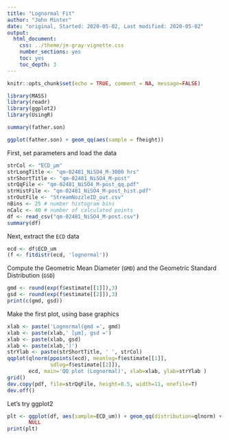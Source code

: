 ```yaml
---
title: "Lognormal Fit"
author: "John Minter"
date: "original, Started: 2020-05-02, Last modified: 2020-05-02"
output:
  html_document:
    css: ../theme/jm-gray-vignette.css
    number_sections: yes
    toc: yes
    toc_depth: 3
---
```


```r
knitr::opts_chunk$set(echo = TRUE, comment = NA, message=FALSE)
```

```r
library(MASS)
library(readr)
library(ggplot2)
library(UsingR)
```

```r
summary(father.son)

```
```r
ggplot(father.son) + geom_qq(aes(sample = fheight))
```








First, set parameters and load the data

```r
strCol <- "ECD_µm"
strLongTitle <- "qm-02481_NiSO4_M-3000 hrs"
strShortTitle <- "qm-02481_NiSO4_M-post"
strQqFile <- "qm-02481_NiSO4_M-post_qq.pdf"
strHistFile <- "qm-02481_NiSO4_M-post_hist.pdf"
strOutFile <- "StreamNozzleID_out.csv"
nBins <- 25 # number histogram bins
nCalc <- 40 # number of calculated points
df <- read_csv("qm-02481_NiSO4_M-post.csv")
summary(df)
```

Next, extract the `ECD` data

```r
ecd <- df$ECD_um
(f <- fitdistr(ecd, 'lognormal'))
```

Compute the Geometric Mean Diameter (`GMD`) and the
Geometric Standard Distribution (`GSD`)

```r
gmd <- round(exp(f$estimate[[1]]),3)
gsd <- round(exp(f$estimate[[2]]),3)
print(c(gmd, gsd))
```

Make the first plot, using base graphics

```r
xlab <- paste('Lognormal(gmd =', gmd)
xlab <- paste(xlab,' [µm], gsd =')
xlab <- paste(xlab, gsd)
xlab <- paste(xlab,')')
strYlab <- paste(strShortTitle, ' ', strCol)
qqplot(qlnorm(ppoints(ecd), meanlog=f$estimate[[1]],
              sdlog=f$estimate[[2]]),
       ecd, main='QQ plot (Lognormal)', xlab=xlab, ylab=strYlab )
grid()
dev.copy(pdf, file=strQqFile, height=8.5, width=11, onefile=T)
dev.off()
```

Let's try ggplot2

```r
plt <- ggplot(df, aes(sample=ECD_um)) + geom_qq(distribution=qlnorm) +
       NULL
print(plt)
```

